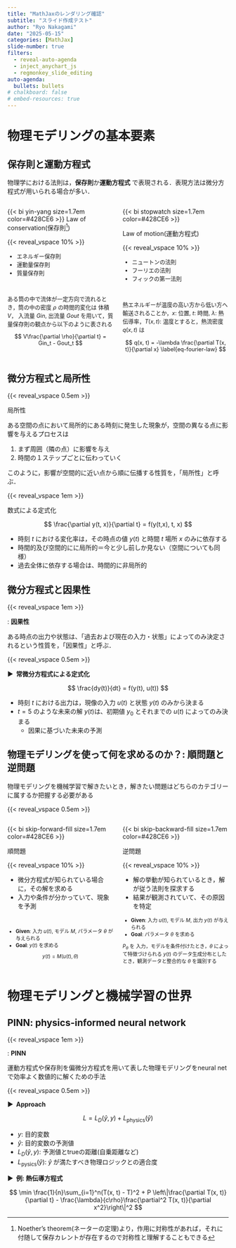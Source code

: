 ```yaml
---
title: "MathJaxのレンダリング確認"
subtitle: "スライド作成テスト"
author: "Ryo Nakagami"
date: "2025-05-15"
categories: [MathJax]
slide-number: true
filters:
  - reveal-auto-agenda
  - inject_anychart_js
  - regmonkey_slide_editing
auto-agenda:
  bullets: bullets
# chalkboard: false
# embed-resources: true
---
```


# 物理モデリングの基本要素


## 保存則と運動方程式

:::{.main-message-block }

物理学における法則は，**保存則**か**運動方程式** で表現される．表現方法は微分方程式が用いられる場合が多い．

:::

:::: {.columns}
::: {.column style="width: 50%; height:100%"}

::: {.horizontal-keypoints-block style="height:65%;"}

::: {.block-header}

{{< bi yin-yang  size=1.7em color=#428CE6 >}}
Law of conservation(保存則[^foot1])

:::

{{< reveal_vspace 10% >}}

::: {.block style="font-size: 0.9em;"}

- エネルギー保存則
- 運動量保存則
- 質量保存則

:::{#exm-}

<br>

ある筒の中で流体が一定方向で流れるとき，筒の中の密度 $\rho$ の時間的変化は 体積 $V$， 入流量 $Gin$, 出流量 $Gout$ を用いて，質量保存則の観点から以下のように表される

$$
V\frac{\partial \rho}{\partial t} = Gin_t - Gout_t
$$

:::
:::

:::


:::

::: {.column style="width: 50%; height:100%"}

::: {.horizontal-keypoints-block-no-border style="height:65%;"}

::: {.block-header}

{{< bi stopwatch  size=1.7em color=#428CE6 >}}

Law of motion(運動方程式)

:::

{{< reveal_vspace 10% >}}

::: {.block style="font-size: 0.9em;"}

- ニュートンの法則
- フーリエの法則
- フィックの第一法則

:::{#exm-}

<br>

熱エネルギーが温度の高い方から低い方へ輸送されることか，$x$: 位置, $t$: 時間, $\lambda$: 熱伝導率，$T(x, t)$: 温度とすると，熱流密度 $q(x, t)$ は 

$$
q(x, t) = -\lambda \frac{\partial T(x, t)}{\partial x} \label{eq-fourier-law}
$$

:::
:::

:::

:::
::::

[^foot1]: Noether's theorem(ネーターの定理)より，作用に対称性があれば，それに付随して保存カレントが存在するので対称性と理解することもできる

## 微分方程式と局所性


{{< reveal_vspace 0.5em >}}

:::: {#def- .def-block}

[局所性]{.def-title}

::: {.def-contents}

ある空間の点において局所的にある時刻に発生した現象が，空間の異なる点に影響を与えるプロセスは

1. まず周囲（隣の点）に影響を与え
2. 時間の１ステップごとに伝わっていく

このように，影響が空間的に近い点から順に伝播する性質を，「局所性」と呼ぶ．
:::
::::

{{< reveal_vspace 1em >}}

:::{.section-header}

数式による定式化

:::

$$
\frac{\partial y(t, x)}{\partial t} = f(y(t,x), t, x)
$$


- 時刻 $t$ における変化率は，その時点の値 $y(t)$ と時間 $t$ 場所 $x$ のみに依存する
- 時間的及び空間的にに局所的＝今と少し前しか見ない（空間についても同様）
- 過去全体に依存する場合は、時間的に非局所的

## 微分方程式と因果性

{{< reveal_vspace 1em >}}

::: {#def- .def-block}
: **因果性**
<br>

ある時点の出力や状態は、「過去および現在の入力・状態」によってのみ決定されるという性質を，「因果性」と呼ぶ．

:::

{{< reveal_vspace 0.5em >}}

<strong > &#9654;&nbsp; 常微分方程式による定式化</strong>

$$
\frac{dy(t)}{dt} = f(y(t), u(t))
$$

- 時刻 $t$ における出力は，現像の入力 $u(t)$ と状態 $y(t)$  のみから決まる
- $t=5$ のような未来の解 $y(t)$は、初期値 $y_0$ とそれまでの $u(t)$ によってのみ決まる
  - 因果に基づいた未来の予測

## 物理モデリングを使って何を求めるのか？: 順問題と逆問題

[物理モデリングを機械学習で解きたいとき，解きたい問題はどちらのカテゴリーに属するか把握する必要がある]{.h2-submessage}


{{< reveal_vspace 0.5em >}}

:::: {.columns}
::: {.column style="width: 50%; height:100%"}

::: {.horizontal-keypoints-block style="height:65%;"}

::: {.block-header}

{{< bi skip-forward-fill  size=1.7em color=#428CE6 >}}

順問題

:::

{{< reveal_vspace 10% >}}

::: {.block}

- 微分方程式が知られている場合に，その解を求める
- 入力や条件が分かっていて、現象を予測

:::{#exm- style="font-size: 0.8em;"}

<br>

- **Given**: 入力 $u(t)$, モデル $M$, パラメータ $\theta$ が与えられる
- **Goal**: $y(t)$ を求める

$$
y(t) = M(u(t), \theta)
$$

:::
:::

:::


:::

::: {.column style="width: 50%; height:100%"}

::: {.horizontal-keypoints-block-no-border style="height:65%;"}

::: {.block-header}

{{< bi skip-backward-fill  size=1.7em color=#428CE6 >}}

逆問題

:::

{{< reveal_vspace 10% >}}

::: {.block}

- 解の挙動が知られているとき，解が従う法則を探求する
- 結果が観測されていて、その原因を特定

:::{#exm- style="font-size: 0.8em;"}

- **Given**: 入力 $u(t)$, モデル $M$, 出力 $y(t)$ が与えられる
- **Goal**: パラメータ $\theta$ を求める

$P_\theta$ を 入力，モデルを条件付けたとき，$\theta$ によって特徴づけられる $y(t)$ のデータ生成分布としたとき，観測データと整合的な $\theta$ を識別する


:::
:::

:::


:::
::::

# 物理モデリングと機械学習の世界

## PINN: physics-informed neural network

{{< reveal_vspace 1em >}}

::: {#def- .def-block}
: **PINN**
<br>

運動方程式や保存則を偏微分方程式を用いて表した物理モデリングをneural netで効率よく数値的に解くための手法

:::

{{< reveal_vspace 0.5em >}}

<strong > &#9654;&nbsp; Approach</strong>

$$
L = L_{D}(\hat y, y) + L_{\operatorname{physics}}(\hat y)
$$

- $y$: 目的変数
- $\hat y$: 目的変数の予測値
- $L_{D}(\hat y, y)$: 予測値とtrueの距離(自乗距離など)
- $L_{\operatorname{pysics}}(\hat y)$: $\hat y$ が満たすべき物理ロジックとの適合度

<strong > &#9654;&nbsp; 例: 熱伝導方程式</strong>

$$
\min \frac{1}{n}\sum_{i=1}^n(T(x, t) - T)^2 + P \left\|\frac{\partial T(x, t)}{\partial t} - \frac{\lambda}{c\rho}\frac{\partial^2 T(x, t)}{\partial x^2}\right\|^2
$$
